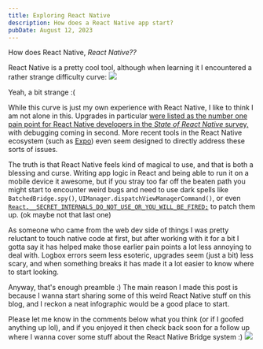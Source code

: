 ```yaml
---
title: Exploring React Native
description: How does a React Native app start?
pubDate: August 12, 2023
---
```


How does React Native, _React Native??_

React Native is a pretty cool tool, although when learning it I encountered a rather strange difficulty curve:
![](/rn-frustration.png)

Yeah, a bit strange :(

While this curve is just my own experience with React Native, I like to think I am not alone in this. Upgrades in particular [were listed as the number one pain point for React Native developers in the _State of React Native_ survey,](https://results.stateofreactnative.com/opinions/#opinions_pain_points) with debugging coming in second. More recent tools in the React Native ecosystem (such as [Expo](https://expo.dev/)) even seem designed to directly address these sorts of issues.

The truth is that React Native feels kind of magical to use, and that is both a blessing and curse. Writing app logic in React and being able to run it on a mobile device it awesome, but if you stray too far off the beaten path you might start to encounter weird bugs and need to use dark spells like `BatchedBridge.spy()`, `UIManager.dispatchViewManagerCommand()`, or even [`React.__SECRET_INTERNALS_DO_NOT_USE_OR_YOU_WILL_BE_FIRED;`](https://github.com/facebook/react-native/blob/9f7dfcc35ff603de42cfa5e3fa63701916a86784/packages/react-native/Libraries/Renderer/implementations/ReactNativeRenderer-dev.js#L37C4-L37C4) to patch them up. (ok maybe not that last one)

As someone who came from the web dev side of things I was pretty reluctant to touch native code at first, but after working with it for a bit I gotta say it has helped make those earlier pain points a lot less annoying to deal with. Logbox errors seem less esoteric, upgrades seem (just a bit) less scary, and when something breaks it has made it a lot easier to know where to start looking.

Anyway, that's enough preamble :) The main reason I made this post is because I wanna start sharing some of this weird React Native stuff on this blog, and I reckon a neat infographic would be a good place to start.

Please let me know in the comments below what you think (or if I goofed anything up lol), and if you enjoyed it then check back soon for a follow up where I wanna cover some stuff about the React Native Bridge system :)
![](/rn-intro.png)
